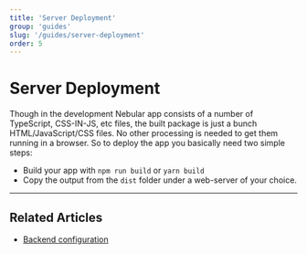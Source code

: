 ```yaml
---
title: 'Server Deployment'
group: 'guides'
slug: '/guides/server-deployment'
order: 5
---
```


# Server Deployment

Though in the development Nebular app consists of a number of TypeScript, CSS-IN-JS, etc files, the built package is just a bunch HTML/JavaScript/CSS files.
No other processing is needed to get them running in a browser.
So to deploy the app you basically need two simple steps:

- Build your app with `npm run build` or `yarn build`
- Copy the output from the `dist` folder under a web-server of your choice.

<hr />

## Related Articles

- [Backend configuration](docs/guides/backend-integration)
